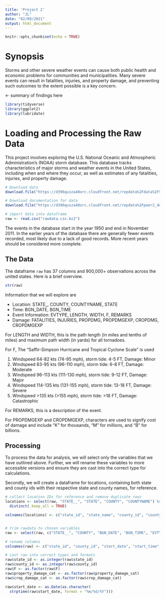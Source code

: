 ```yaml
---
title: 'Project 2'
author: "JL"
date: "02/09/2021"
output: html_document
---
```


```r
knitr::opts_chunk$set(echo = TRUE)
```

# Synopsis

Storms and other severe weather events can cause both public health and economic problems for communities and municipalities. Many severe events can result in fatalities, injuries, and property damage, and preventing such outcomes to the extent possible is a key concern.

########################### <- summary of findings here

```r
library(tidyverse)
library(ggplot2)
library(lubridate)
```

# Loading and Processing the Raw Data

This project involves exploring the U.S. National Oceanic and Atmospheric Administration's (NOAA) storm database. This database tracks characteristics of major storms and weather events in the United States, including when and where they occur, as well as estimates of any fatalities, injuries, and property damage.

```r
# Download data
download.file("https://d396qusza40orc.cloudfront.net/repdata%2Fdata%2FStormData.csv.bz2", "rawdata.csv.bz2")

# Download documentation for data
download.file("https://d396qusza40orc.cloudfront.net/repdata%2Fpeer2_doc%2Fpd01016005curr.pdf", "rawdata_documentation.pdf", mode = "wb")

# import data into dataframe
raw <- read.csv("rawdata.csv.bz2")
```

The events in the database start in the year 1950 and end in November 2011. In the earlier years of the database there are generally fewer events recorded, most likely due to a lack of good records. More recent years should be considered more complete.

## The Data

The dataframe `raw` has 37 columns and 900,000+ observations across the united states. Here is a brief overview.
```r
str(raw)
```

Information that we will explore are

- Location: STATE_, COUNTY, COUNTYNAME, STATE
- Time: BGN_DATE, BGN_TIME
- Event Information: EVTYPE, LENGTH, WIDTH, F, REMARKS
- Damage: FATALITIES, INJURIES, PROPDMG, PROPDMGEXP, CROPDMG, CROPDMGEXP

For LENGTH and WIDTH, this is the path length (in miles and tenths of miles) and maximum path width (in yards) for all tornadoes.

For F, The "Saffir-Simpson Hurricane and Tropical Cyclone Scale" is used

1. Windspeed 64-82 kts (74-95 mph), storm tide: 4-5 FT, Damage: Minor  
2. Windspeed 83-95 kts (96-110 mph), storm tide: 6-8 FT, Damage: Moderate  
3. Windspeed 96-113 kts (111-130 mph), storm tide: 9-12 FT, Damage: Major  
4. Windspeed 114-135 kts (131-155 mph), storm tide: 13-18 FT, Damage: Severe  
5. Windspeed >135 kts (>155 mph), storm tide: >18 FT, Damage: Catastrophic

For REMARKS, this is a description of the event.

For PROPDMGEXP and CROPDMGEXP, characters are used to signify cost of damage and include “K” for thousands, “M” for millions, and “B” for billions.

## Processing

To process the data for analysis, we will select only the variables that we have outlined above. Further, we will rename these variables to more accessible versions and ensure they are cast into the correct type for calculations. 

Secondly, we will create a dataframe for locations, containing both state and county ids with their respective state and county names, for reference.

```r
# collect location IDs for reference and remove duplicate rows
locations <- select(raw, "STATE__", "STATE", "COUNTY", "COUNTYNAME") %>%
  distinct(.keep_all = TRUE)

colnames(locations) <- c("state_id", "state_name", "county_id", "county_name")


# trim rawdata to chosen variables
raw <- select(raw, c("STATE__", "COUNTY", "BGN_DATE", "BGN_TIME", "EVTYPE", "LENGTH", "WIDTH", "F", "REMARKS", "FATALITIES", "INJURIES", "PROPDMG", "PROPDMGEXP", "CROPDMG", "CROPDMGEXP"))

# rename columns
colnames(raw) <- c("state_id", "county_id", "start_date", "start_time", "event", "length", "width", "F", "remarks", "fatalities", "injuries", "property_damage", "property_damage_cat", "crop_damage", "crop_damage_cat")

# cast raw into correct types and formats
raw$state_id <- as.integer(raw$state_id)
raw$county_id <- as.integer(raw$county_id)
raw$F <- as.factor(raw$F)
raw$property_damage_cat <- as.factor(raw$property_damage_cat)
raw$crop_damage_cat <- as.factor(raw$crop_damage_cat)

raw$start_date <- as.Date(as.character(
  strptime(raw$start_date, format = "%m/%d/%Y")))
```

